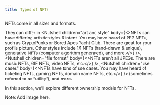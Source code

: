 ```yaml
---
title: Types of NFTs
---
```


NFTs come in all sizes and formats.

They can differ in <Nutshell children="art and style" body={<>NFTs can have differing artistic styles & intent.      You may have heard of PFP NFTs, such as CryptoPunks or Bored Apes Yacht Club. These are great for your profile picture.      Other styles include 1/1 NFTs (hand-drawn & unique), generative NFTs (computer algorithm generated), and more.</>} />, <Nutshell children="file format" body={<>NFTs aren't all JPEGs.      There are music NFTs, GIF NFTs, video NFTs, etc.</>} />, <Nutshell children="use cases" body={<>NFTs have tons of use cases.      You may have heard of ticketing NFTs, gaming NFTs, domain name NFTs, etc.</>} /> (sometimes referred to as “utility”), and more.

In this section, we’ll explore different ownership models for NFTs.

Note: Add image here.
